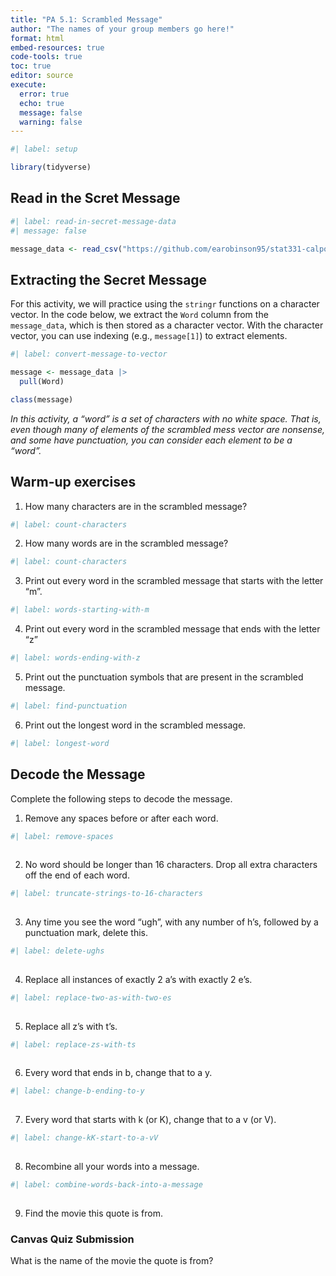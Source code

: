 ```yaml
---
title: "PA 5.1: Scrambled Message"
author: "The names of your group members go here!"
format: html
embed-resources: true
code-tools: true
toc: true
editor: source
execute: 
  error: true
  echo: true
  message: false
  warning: false
---
```


```r
#| label: setup

library(tidyverse)
```

## Read in the Scret Message

```r
#| label: read-in-secret-message-data
#| message: false

message_data <- read_csv("https://github.com/earobinson95/stat331-calpoly/raw/master/practice-activities/data/scrambled_message.txt")
```

## Extracting the Secret Message

For this activity, we will practice using the `stringr` functions on a 
character vector. In the code below, we extract the `Word` column from the 
`message_data`, which is then stored as a character vector. With the character
vector, you can use indexing (e.g., `message[1]`) to extract elements. 

```r
#| label: convert-message-to-vector

message <- message_data |> 
  pull(Word)

class(message)
```

*In this activity, a "word" is a set of characters with no white space. That is, even though many of elements of the scrambled mess vector are nonsense, and some have punctuation, you can consider each element to be a "word".*

## Warm-up exercises

<!-- The person whose woke up first today starts as the Developer (typing and
listening to instructions from the Coder)!  -->

1.  How many characters are in the scrambled message?

```r
#| label: count-characters

```

2.  How many words are in the scrambled message?

```r
#| label: count-characters

```

3.  Print out every word in the scrambled message that starts with the letter "m".

```r
#| label: words-starting-with-m

```

<!-- Switch roles! Coder becomes Developer, Developer becomes Coder. -->

4.  Print out every word in the scrambled message that ends with the letter "z"

```r
#| label: words-ending-with-z

```

5.  Print out the punctuation symbols that are present in the scrambled message.

```r
#| label: find-punctuation

```

6.  Print out the longest word in the scrambled message.

```r
#| label: longest-word

```

<!-- Switch roles! Coder becomes Developer, Developer becomes Coder. -->

## Decode the Message

Complete the following steps to decode the message.

1.  Remove any spaces before or after each word.

```r
#| label: remove-spaces
 
```

2.  No word should be longer than 16 characters. Drop all extra characters off the end of each word.

```r
#| label: truncate-strings-to-16-characters
 
```

3.  Any time you see the word "ugh", with any number of h's, followed by a punctuation mark, delete this.

```r
#| label: delete-ughs
 
```

4.  Replace all instances of exactly 2 a's with exactly 2 e's.

```r
#| label: replace-two-as-with-two-es
 
```

<!-- Switch roles! Coder becomes Developer, Developer becomes Coder. -->

5.  Replace all z's with t's.

```r
#| label: replace-zs-with-ts
 
```

6.  Every word that ends in b, change that to a y.

```r
#| label: change-b-ending-to-y
 
```

7.  Every word that starts with k (or K), change that to a v (or V).

```r
#| label: change-kK-start-to-a-vV
 
```

8.  Recombine all your words into a message.

```r
#| label: combine-words-back-into-a-message
 
```

9.  Find the movie this quote is from.

### Canvas Quiz Submission

What is the name of the movie the quote is from?
